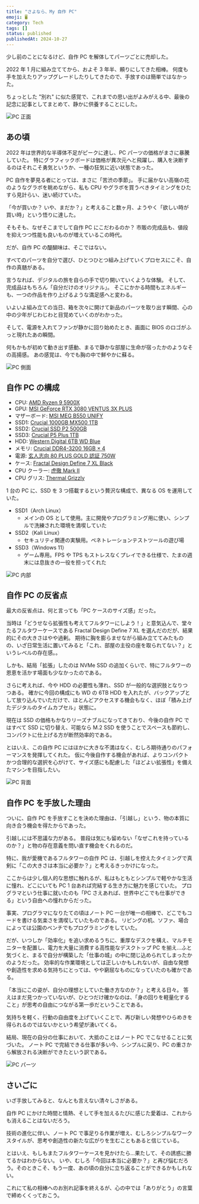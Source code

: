 ```yaml
---
title: "さよなら、My 自作 PC"
emoji: 🖥️
category: Tech
tags: []
status: published
publishedAt: 2024-10-27
---
```


少し前のことになるけど、自作 PC を解体してパーツごとに売却した。

2022 年 1 月に組み立ててから、およそ 3 年半、頼りにしてきた相棒。
何度も手を加えたりアップグレードしたりしてきたので、手放すのは簡単ではなかった。

ちょっとした "別れ" に似た感覚で、これまでの思い出がよみがえる中、最後の記念に記事としてまとめて、静かに供養することにした。

![PC 正面](/images/tech/2024-10-27/01.jpg "シンプルだが巨大な PC ケース")

## あの頃

2022 年は世界的な半導体不足がピークに達し、PC パーツの価格がまさに暴騰していた。
特にグラフィックボードは価格が異次元へと飛躍し、購入を決断するのはそれこそ勇気というか、一種の狂気に近い状態であった。

PC 自作を夢見る者にとっては、まさに「苦渋の季節」。
手に届かない高嶺の花のようなグラボを眺めながら、私も CPU やグラボを買うべきタイミングをひたすら見計らい、迷い続けていた。

「今が買いか？ いや、まだか？」と考えること数ヶ月、ようやく「欲しい時が買い時」という悟りに達した。

そもそも、なぜそこまでして自作 PC にこだわるのか？
市販の完成品も、値段を抑えつつ性能も良いものが増えているこの時代。

だが、自作 PC の醍醐味は、そこではない。

すべてのパーツを自分で選び、ひとつひとつ組み上げていくプロセスにこそ、自作の真髄がある。

言うなれば、デジタルの旅を自らの手で切り開いていくような体験。
そして、完成品はもちろん「自分だけのオリジナル」。
そこにかかる時間もエネルギーも、一つの作品を作り上げるような満足感へと変わる。

いよいよ組み立ての当日、箱を次々に開けて新品のパーツを取り出す瞬間、心の中の少年がじわじわと目覚めていくのがわかった。

そして、電源を入れてファンが静かに回り始めたとき、画面に BIOS のロゴがふっと現れたあの瞬間。

何もかもが初めて動き出す感動、まるで静かな部屋に生命が宿ったかのようなその高揚感。
あの感覚は、今でも胸の中で鮮やかに蘇る。

![PC 側面](/images/tech/2024-10-27/02.jpg "PC ケースの側面")

## 自作 PC の構成

- CPU: [AMD Ryzen 9 5900X](https://amzn.asia/d/73E1e1z)
- GPU: [MSI GeForce RTX 3080 VENTUS 3X PLUS](https://amzn.asia/d/cnWntFe)
- マザーボード: [MSI MEG B550 UNIFY](https://amzn.asia/d/4Cm2VKk)
- SSD1: [Crucial 1000GB MX500 1TB](https://amzn.asia/d/1mxAJ4W)
- SSD2: [Crucial SSD P2 500GB](https://amzn.asia/d/3VerihK)
- SSD3: [Crucial P5 Plus 1TB](https://amzn.asia/d/gEAp1rT)
- HDD: [Western Digital 6TB WD Blue](https://amzn.asia/d/fzNSwsN)
- メモリ: [Crucial DDR4-3200 16GB × 4](https://amzn.asia/d/cgsopXp)
- 電源: [玄人志向 80 PLUS GOLD 認証 750W](https://amzn.asia/d/irPqRC6)
- ケース: [Fractal Design Define 7 XL Black](https://amzn.asia/d/01fFPHn)
- CPU クーラー: [虎徹 Mark II](https://amzn.asia/d/59slENf)
- CPU グリス: [Thermal Grizzly](https://amzn.asia/d/a3otmcl)

1 台の PC に、SSD を 3 つ搭載するという贅沢な構成で、異なる OS を運用していた。

- SSD1（Arch Linux）
  - メインの OS として使用。主に開発やプログラミング用に使い、シンプルで洗練された環境を満喫していた
- SSD2（Kali Linux）
  - セキュリティ関連の実験用。ペネトレーションテストツールの遊び場
- SSD3（Windows 11）
  - ゲーム専用。FPS や TPS もストレスなくプレイできる仕様で、たまの週末には息抜きの一役を担ってくれた

![PC 内部](/images/tech/2024-10-27/03.jpg "PC 内部。本格水冷で組んでもスペースに余裕がありそう")

## 自作 PC の反省点

最大の反省点は、何と言っても「PC ケースのサイズ感」だった。

当時は「どうせなら拡張性も考えてフルタワーにしよう！」と意気込んで、堂々たるフルタワーケースである Fractal Design Define 7 XL を選んだのだが、結果的にその大きさはやや過剰。
期待に胸を膨らませながら組み立ててみたものの、いざ日常生活に置いてみると「これ、部屋の主役の座を取られてない？」というレベルの存在感。。

しかも、結局「拡張」したのは NVMe SSD の追加くらいで、特にフルタワーの恩恵を活かす場面も少なかったのである。

さらに考えれば、今や HDD の必要性も薄れ、SSD が一般的な選択肢となりつつある。
確かに今回の構成にも WD の 6TB HDD を入れたが、バックアップとして放り込んでいただけで、ほとんどアクセスする機会もなく、ほぼ「積み上げたデジタルのタイムカプセル」状態に。

現在は SSD の価格もかなりリーズナブルになってきており、今後の自作 PC ではすべて SSD に切り替え、可能なら M.2 SSD を使うことでスペースも節約し、コンパクトに仕上げる方が断然効率的である。

とはいえ、この自作 PC にはほかに大きな不満はなく、むしろ期待通りのパフォーマンスを発揮してくれた。
仮に今後自作する機会があれば、よりコンパクトかつ合理的な選択を心がけて、サイズ感にも配慮した「ほどよい拡張性」を備えたマシンを目指したい。

![PC 背面](/images/tech/2024-10-27/04.jpg "PC 背面。コードは綺麗にまとめた")

## 自作 PC を手放した理由

ついに、自作 PC を手放すことを決めた理由は、「引越し」という、物の本質に向き合う機会を得たからであった。

引越しには不思議な力がある。
普段は気にも留めない「なぜこれを持っているのか？」と物の存在意義を問い直す機会をくれるのだ。

特に、我が愛機であるフルタワーの自作 PC は、引越しを控えたタイミングで真剣に「この大きさは本当に必要か？」と考えるきっかけになった。

ここからは少し個人的な思想に触れるが、私はもともとシンプルで軽やかな生活に憧れ、どこにいても PC 1 台あれば完結する生き方に魅力を感じていた。
プログラマという仕事に就いたのも「PC さえあれば、世界中どこでも仕事ができる」という自由への憧れからだった。

事実、プログラマになりたての頃はノート PC 一台が唯一の相棒で、どこでもコードを書ける気楽さを満喫していたものである。
リビングの机、ソファ、場合によっては公園のベンチでもプログラミングをしていた。

だが、いつしか「効率化」を追い求めるうちに、重厚なデスクを構え、マルチモニターを配置し、電力を大量に消費する高性能なデスクトップ PC を揃え…ふと気づくと、まるで自分が構築した「仕事の城」の中に閉じ込められてしまったかのようだった。
効率的な作業環境としては正しいかもしれないが、自由な発想や創造性を求める気持ちにとっては、やや窮屈なものになっていたのも確かである。

「本当にこの姿が、自分の理想としていた働き方なのか？」と考える日々。
答えはまだ見つかっていないが、ひとつだけ確かなのは、「身の回りを軽量化すること」が思考の自由につながる第一歩だということである。

気持ちを軽く、行動の自由度を上げていくことで、再び新しい発想やひらめきを得られるのではないかという希望が湧いてくる。

結局、現在の自分の仕事において、大抵のことはノート PC でこなせることに気づいた。
ノート PC で完結できる仕事が多い今、シンプルに戻り、PC の重さから解放される決断ができたという訳である。

![PC パーツ](/images/tech/2024-10-27/05.jpg "バラした後の PC パーツ")

## さいごに

いざ手放してみると、なんとも言えない清々しさがある。

自作 PC にかけた時間と情熱、そして手を加えるたびに感じた愛着は、これからも消えることはないだろう。

技術の進化に伴い、ノート PC で事足りる作業が増え、むしろシンプルなワークスタイルが、思考や創造性の新たな広がりを生むこともあると信じている。

とはいえ、もしもまたフルタワーケースを見かけたら…果たして、その誘惑に勝てるかはわからない。
いや、むしろ「今回は本当に必要か？」と再び悩むだろう。そのときこそ、もう一度、あの頃の自分に立ち返ることができるかもしれない。

これにて私の相棒へのお別れ記事を終えるが、心の中では「ありがとう」の言葉で締めくくっておこう。
